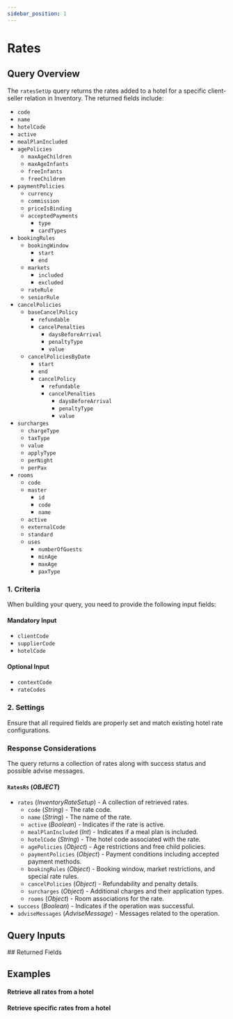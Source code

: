 ```yaml
---
sidebar_position: 1
---
```





# Rates

## Query Overview

The `ratesSetUp` query returns the rates added to a hotel for a specific client-seller relation in Inventory. The returned fields include:

* `code`
* `name`
* `hotelCode`
* `active`
* `mealPlanIncluded`
* `agePolicies`
	* `maxAgeChildren`
	* `maxAgeInfants`
	* `freeInfants`
	* `freeChildren`
* `paymentPolicies`
	* `currency`
	* `commission`
	* `priceIsBinding`
	* `acceptedPayments`
		* `type`
		* `cardTypes`
* `bookingRules`
	* `bookingWindow`
		* `start`
		* `end`
	* `markets`
		* `included`
		* `excluded`
	* `rateRule`
	* `seniorRule`
* `cancelPolicies`
	* `baseCancelPolicy`
		* `refundable`
		* `cancelPenalties`
			* `daysBeforeArrival`
			* `penaltyType`
			* `value`
	* `cancelPoliciesByDate`
		* `start`
		* `end`
		* `cancelPolicy`
			* `refundable`
			* `cancelPenalties`
				* `daysBeforeArrival`
				* `penaltyType`
				* `value`
* `surcharges`
	* `chargeType`
	* `taxType`
	* `value`
	* `applyType`
	* `perNight`
	* `perPax`
* `rooms`
	* `code`
	* `master`
		* `id`
		* `code`
		* `name`
	* `active`
	* `externalCode`
	* `standard`
	* `uses`
		* `numberOfGuests`
		* `minAge`
		* `maxAge`
		* `paxType`

### 1. Criteria

When building your query, you need to provide the following input fields:

#### Mandatory Input
* `clientCode`
* `supplierCode`
* `hotelCode`

#### Optional Input
* `contextCode`
* `rateCodes`

### 2. Settings

Ensure that all required fields are properly set and match existing hotel rate configurations.

### Response Considerations

The query returns a collection of rates along with success status and possible advise messages.

#### `RatesRs` (*OBJECT*)
* `rates` (*InventoryRateSetup*) - A collection of retrieved rates.
  * `code` (*String*) - The rate code.
  * `name` (*String*) - The name of the rate.
  * `active` (*Boolean*) - Indicates if the rate is active.
  * `mealPlanIncluded` (*Int*) - Indicates if a meal plan is included.
  * `hotelCode` (*String*) - The hotel code associated with the rate.
  * `agePolicies` (*Object*) - Age restrictions and free child policies.
  * `paymentPolicies` (*Object*) - Payment conditions including accepted payment methods.
  * `bookingRules` (*Object*) - Booking window, market restrictions, and special rate rules.
  * `cancelPolicies` (*Object*) - Refundability and penalty details.
  * `surcharges` (*Object*) - Additional charges and their application types.
  * `rooms` (*Object*) - Room associations for the rate.
* `success` (*Boolean*) - Indicates if the operation was successful.
* `adviseMessages` (*AdviseMessage*) - Messages related to the operation.

## Query Inputs

<InventoryRatesSetupFilterInput />
## Returned Fields

<RatesRs />


## Examples

#### Retrieve all rates from a hotel

<GraphqlSample query={ratesSetUpQuery} variables={ratesSetUpVariables} />

#### Retrieve specific rates from a hotel

<GraphqlSample query={ratesSetUpQuery} variables={ratesSetUpByCodesVariables} />